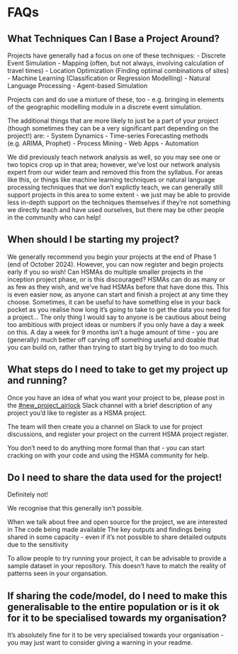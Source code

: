 # FAQs

## What Techniques Can I Base a Project Around?
 Projects have generally had a focus on one of these techniques:
- Discrete Event Simulation
- Mapping (often, but not always, involving calculation of travel times)
- Location Optimization (Finding optimal combinations of sites)
- Machine Learning (Classification or Regression Modelling)
- Natural Language Processing
- Agent-based Simulation

Projects can and do use a mixture of these, too - e.g. bringing in elements of the geographic modelling module in a discrete event simulation.

The additional things that are more likely to just be a part of your project (though sometimes they can be a very significant part depending on the project!) are:
- System Dynamics
- Time-series Forecasting methods (e.g. ARIMA, Prophet)
- Process Mining
- Web Apps
- Automation

We did previously teach network analysis as well, so you may see one or two topics crop up in that area; however, we’ve lost our network analysis expert from our wider team and removed this from the syllabus. For areas like this, or things like machine learning techniques or natural language processing techniques that we don't explictly teach, we can generally still support projects in this area to some extent - we just may be able to provide less in-depth support on the techniques themselves if they're not something we directly teach and have used ourselves, but there may be other people in the community who can help!

## When should I be starting my project?

We generally recommend you begin your projects at the end of Phase 1 (end of October 2024). However, you can now register and begin projects early if you so wish!
Can HSMAs do multiple smaller projects in the inception project phase, or is this discouraged?
HSMAs can do as many or as few as they wish, and we've had HSMAs before that have done this.  This is even easier now, as anyone can start and finish a project at any time they choose.  Sometimes, it can be useful to have something else in your back pocket as you realise how long it's going to take to get the data you need for a project... The only thing I would say to anyone is be cautious about being too ambitious with project ideas or numbers if you only have a day a week on this.  A day a week for 9 months isn't a huge amount of time - you are (generally) much better off carving off something useful and doable that you can build on, rather than trying to start big by trying to do too much.

## What steps do I need to take to get my project up and running?

Once you have an idea of what you want your project to be, please post in the [#new_project_airlock](https://hsma-workspace.slack.com/archives/C074HBCAGGM) Slack channel with a brief description of any project you'd like to register as a HSMA project.

The team will then create you a channel on Slack to use for project discussions, and register your project on the current HSMA project register.

You don't need to do anything more formal than that - you can start cracking on with your code and using the HSMA community for help.

## Do I need to share the data used for the project!

Definitely not!

We recognise that this generally isn’t possible.

When we talk about free and open source for the project, we are interested in
The code being made available
The key outputs and findings being shared in some capacity - even if it’s not possible to share detailed outputs due to the sensitivity

To allow people to try running your project, it can be advisable to provide a sample dataset in your repository. This doesn’t have to match the reality of patterns seen in your organsation.

## If sharing the code/model, do I need to make this generalisable to the entire population or is it ok for it to be specialised towards my organisation?

It’s absolutely fine for it to be very specialised towards your organisation - you may just want to consider giving a warning in your readme.

